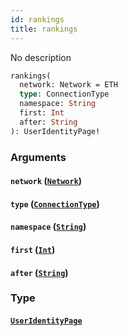 ```yaml
---
id: rankings
title: rankings
---
```


No description

```graphql
rankings(
  network: Network = ETH
  type: ConnectionType
  namespace: String
  first: Int
  after: String
): UserIdentityPage!
```

### Arguments

#### `network` ([`Network`](V1/cyberconnect-api/reference/enums/network))

#### `type` ([`ConnectionType`](/V1/cyberconnect-api/reference/enums/connection-type))

#### `namespace` ([`String`](/V1/cyberconnect-api/reference/scalars/string))

#### `first` ([`Int`](/cyberconnect-api/reference/scalars/int))

#### `after` ([`String`](/V1/cyberconnect-api/reference/scalars/string))

### Type

#### [`UserIdentityPage`](/cyberconnect-api/reference/objects/user-identity-page)
